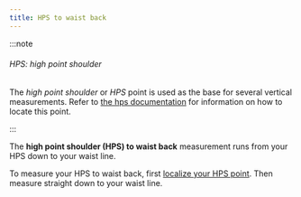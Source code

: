 ```yaml
---
title: HPS to waist back
---
```


:::note


###### HPS: high point shoulder

The _high point shoulder_ or _HPS_ point is used as the base for several vertical measurements.
Refer to [the hps documentation](/docs/sewing/hps/) for information on how to locate this point.

:::

The **high point shoulder (HPS) to waist back** measurement runs from your HPS down to your waist line.

To measure your HPS to waist back, first [localize your HPS point](/docs/sewing/hps/).
Then measure straight down to your waist line.
<MeasieImage />
